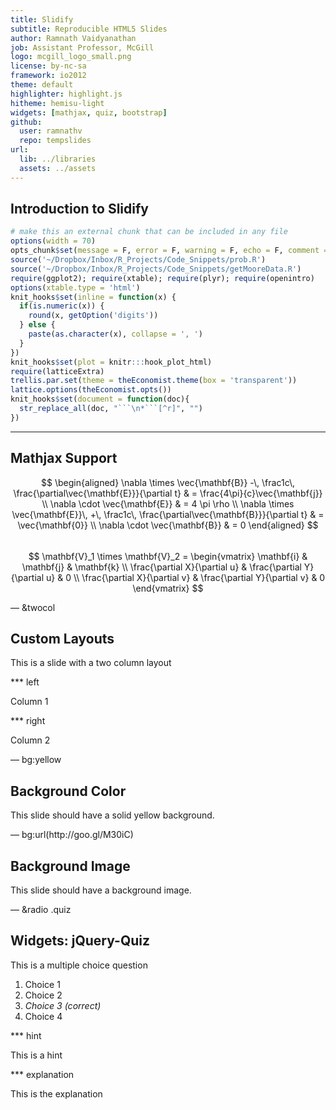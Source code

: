 ```yaml
---
title: Slidify
subtitle: Reproducible HTML5 Slides
author: Ramnath Vaidyanathan
job: Assistant Professor, McGill 
logo: mcgill_logo_small.png
license: by-nc-sa
framework: io2012
theme: default
highlighter: highlight.js
hitheme: hemisu-light
widgets: [mathjax, quiz, bootstrap]
github:
  user: ramnathv
  repo: tempslides
url:
  lib: ../libraries
  assets: ../assets
---
```


## Introduction to Slidify

```r
# make this an external chunk that can be included in any file
options(width = 70)
opts_chunk$set(message = F, error = F, warning = F, echo = F, comment = NA, fig.align = 'center', dpi = 100, fig.height = 4.5, fig.width = 8, tidy = F, cache = TRUE, cache.path = '.cache/', fig.path = 'fig/')
source('~/Dropbox/Inbox/R_Projects/Code_Snippets/prob.R')
source('~/Dropbox/Inbox/R_Projects/Code_Snippets/getMooreData.R')
require(ggplot2); require(xtable); require(plyr); require(openintro)
options(xtable.type = 'html')
knit_hooks$set(inline = function(x) {
  if(is.numeric(x)) {
    round(x, getOption('digits'))
  } else {
    paste(as.character(x), collapse = ', ')
  }
})
knit_hooks$set(plot = knitr:::hook_plot_html)
require(latticeExtra)
trellis.par.set(theme = theEconomist.theme(box = 'transparent'))
lattice.options(theEconomist.opts())
knit_hooks$set(document = function(doc){
  str_replace_all(doc, "```\n*```[^r]", "")
})
```

---

## Mathjax Support ##

$$
\begin{aligned}
\nabla \times \vec{\mathbf{B}} -\, \frac1c\, \frac{\partial\vec{\mathbf{E}}}{\partial t} & = \frac{4\pi}{c}\vec{\mathbf{j}} \\   \nabla \cdot \vec{\mathbf{E}} & = 4 \pi \rho \\
\nabla \times \vec{\mathbf{E}}\, +\, \frac1c\, \frac{\partial\vec{\mathbf{B}}}{\partial t} & = \vec{\mathbf{0}} \\
\nabla \cdot \vec{\mathbf{B}} & = 0 \end{aligned}
$$
<br />
$$
\mathbf{V}_1 \times \mathbf{V}_2 =  \begin{vmatrix}
\mathbf{i} & \mathbf{j} & \mathbf{k} \\
\frac{\partial X}{\partial u} &  \frac{\partial Y}{\partial u} & 0 \\
\frac{\partial X}{\partial v} &  \frac{\partial Y}{\partial v} & 0
\end{vmatrix}
$$

--- &twocol

## Custom Layouts ##

This is a slide with a two column layout

*** left

Column 1

*** right

Column 2

--- bg:yellow

## Background Color ##

This slide should have a solid yellow background.

--- bg:url(http://goo.gl/M30iC)

## Background Image ##

This slide should have a background image.

--- &radio .quiz

## Widgets: jQuery-Quiz ##

This is a multiple choice question

1. Choice 1
2. Choice 2
3. _Choice 3 (correct)_
4. Choice 4

*** hint

This is a hint

*** explanation

This is the explanation
